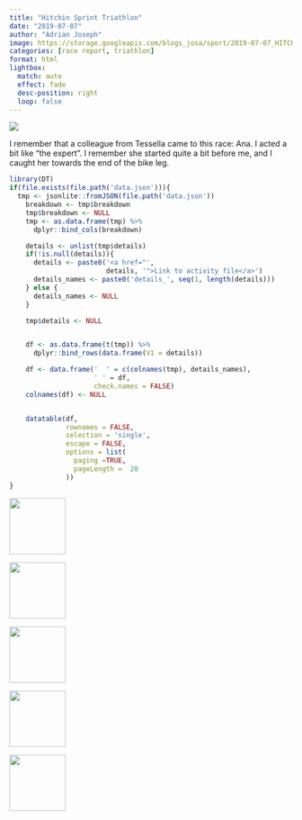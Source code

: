 ```yaml
---
title: "Hitchin Sprint Triathlon"
date: "2019-07-07"
author: "Adrian Joseph"
image: https://storage.googleapis.com/blogs_josa/sport/2019-07-07_HITCHIN_SPRINT_TRIATHLON/img/00.png
categories: [race report, triathlon]
format: html
lightbox:
  match: auto
  effect: fade
  desc-position: right
  loop: false
---
```

![](https://storage.googleapis.com/blogs_josa/sport/2019-07-07_HITCHIN_SPRINT_TRIATHLON/img/00.png)

I remember that a colleague from Tessella came to this race: Ana. I acted a bit like "the expert". I remember she started quite a bit before me, and I caught her towards the end of the bike leg.


```r
library(DT)
if(file.exists(file.path('data.json'))){
  tmp <- jsonlite::fromJSON(file.path('data.json'))
    breakdown <- tmp$breakdown
    tmp$breakdown <- NULL
    tmp <- as.data.frame(tmp) %>%
      dplyr::bind_cols(breakdown)

    details <- unlist(tmp$details)
    if(!is.null(details)){
      details <- paste0('<a href="',
                        details, '">Link to activity file</a>')
      details_names <- paste0('details_', seq(1, length(details)))
    } else {
      details_names <- NULL
    }

    tmp$details <- NULL


    df <- as.data.frame(t(tmp)) %>%
      dplyr::bind_rows(data.frame(V1 = details))

    df <- data.frame('  ' = c(colnames(tmp), details_names),
                     ' ' = df,
                     check.names = FALSE)
    colnames(df) <- NULL


    datatable(df,
              rownames = FALSE,
              selection = 'single',
              escape = FALSE,
              options = list(
                paging =TRUE,
                pageLength =  20
              ))
}
```





::: {layout-ncol=4}
![](https://storage.googleapis.com/blogs_josa/sport/2019-07-07_HITCHIN_SPRINT_TRIATHLON/img/00.png){ width="100" group="hi" }

![](https://storage.googleapis.com/blogs_josa/sport/2019-07-07_HITCHIN_SPRINT_TRIATHLON/img/01.png){ width="100" group="hi" }

![](https://storage.googleapis.com/blogs_josa/sport/2019-07-07_HITCHIN_SPRINT_TRIATHLON/img/02.png){ width="100" group="hi" }

![](https://storage.googleapis.com/blogs_josa/sport/2019-07-07_HITCHIN_SPRINT_TRIATHLON/img/03.png){ width="100" group="hi" }

![](https://storage.googleapis.com/blogs_josa/sport/2019-07-07_HITCHIN_SPRINT_TRIATHLON/img/04.png){ width="100" group="hi" }


:::
